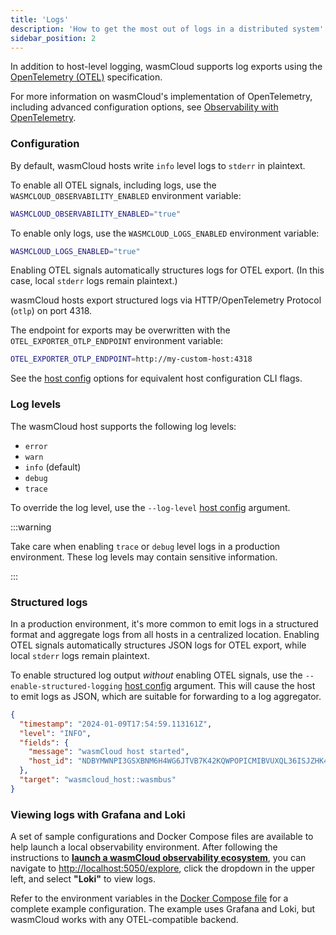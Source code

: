 ```yaml
---
title: 'Logs'
description: 'How to get the most out of logs in a distributed system'
sidebar_position: 2
---
```


In addition to host-level logging, wasmCloud supports log exports using the [OpenTelemetry (OTEL)](https://opentelemetry.io/) specification.

For more information on wasmCloud's implementation of OpenTelemetry, including advanced configuration options, see [Observability with OpenTelemetry](/docs/deployment/observability/observability-with-opentelemetry).

### Configuration

By default, wasmCloud hosts write `info` level logs to `stderr` in plaintext.

To enable all OTEL signals, including logs, use the `WASMCLOUD_OBSERVABILITY_ENABLED` environment variable:

```bash
WASMCLOUD_OBSERVABILITY_ENABLED="true"
```

To enable only logs, use the `WASMCLOUD_LOGS_ENABLED` environment variable:

```bash
WASMCLOUD_LOGS_ENABLED="true"
```

Enabling OTEL signals automatically structures logs for OTEL export. (In this case, local `stderr` logs remain plaintext.)

wasmCloud hosts export structured logs via HTTP/OpenTelemetry Protocol (`otlp`) on port 4318.

The endpoint for exports may be overwritten with the `OTEL_EXPORTER_OTLP_ENDPOINT` environment variable:

```bash
OTEL_EXPORTER_OTLP_ENDPOINT=http://my-custom-host:4318
```

See the [host config](/docs/cli/wasmcloud) options for equivalent host configuration CLI flags.

### Log levels

The wasmCloud host supports the following log levels:

- `error`
- `warn`
- `info` (default)
- `debug`
- `trace`

To override the log level, use the `--log-level` [host config](/docs/cli/wasmcloud) argument.

:::warning

Take care when enabling `trace` or `debug` level logs in a production environment. These log levels may contain sensitive information.

:::

### Structured logs

In a production environment, it's more common to emit logs in a structured format and aggregate logs from all hosts in a centralized location. Enabling OTEL signals automatically structures JSON logs for OTEL export, while local `stderr` logs remain plaintext.

To enable structured log output _without_ enabling OTEL signals, use the `--enable-structured-logging` [host config](/docs/cli/wasmcloud) argument. This will cause the host to emit logs as JSON, which are suitable for forwarding to a log aggregator.

```json
{
  "timestamp": "2024-01-09T17:54:59.113161Z",
  "level": "INFO",
  "fields": {
    "message": "wasmCloud host started",
    "host_id": "NDBYMWNPI3GSXBNM6H4WG6JTVB7K42KQWPOPICMIBVUXQL36ISJZHK4D"
  },
  "target": "wasmcloud_host::wasmbus"
}
```

### Viewing logs with Grafana and Loki

A set of sample configurations and Docker Compose files are available to help launch a local observability environment. After following the instructions to [**launch a wasmCloud observability ecosystem**](/docs/deployment/observability/observability-with-opentelemetry#launch-a-wasmcloud-observability-ecosystem), you can navigate to [http://localhost:5050/explore](http://localhost:5050/explore), click the dropdown in the upper left, and select **"Loki"** to view logs.

Refer to the environment variables in the [Docker Compose file](https://github.com/wasmCloud/wasmCloud/blob/main/examples/docker/docker-compose-otel.yml) for a complete example configuration. The example uses Grafana and Loki, but wasmCloud works with any OTEL-compatible backend.

